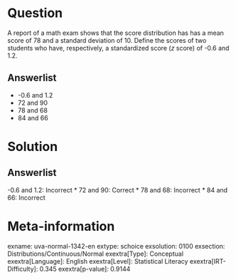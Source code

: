 Question
========

A report of a math exam shows that the score distribution has has a mean score of 78 and a standard deviation of 10. Define the scores of two students who have, respectively, a standardized score (*z* score) of -0.6 and 1.2.

Answerlist
----------

* -0.6 and 1.2
* 72 and 90
* 78 and 68
* 84 and 66

Solution
========

Answerlist
----------

-0.6 and 1.2: Incorrect
* 72 and 90: Correct
* 78 and 68: Incorrect
* 84 and 66: Incorrect

Meta-information
================
exname: uva-normal-1342-en
extype: schoice
exsolution: 0100
exsection: Distributions/Continuous/Normal
exextra[Type]: Conceptual
exextra[Language]: English
exextra[Level]: Statistical Literacy
exextra[IRT-Difficulty]: 0.345
exextra[p-value]: 0.9144
